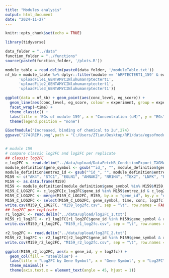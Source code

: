 ---
title: "Modules analysis"
output: html_document
date: "2024-11-27"
---

```{r setup, include=FALSE}
knitr::opts_chunk$set(echo = TRUE)
```

```{r}
library(tidyverse)

data_folder = "../data"
function_folder = "../functions"
source(paste0(function_folder, '/plots.R'))
```

```{r}
module_table = read.delim(paste0(data_folder, '/moduleTable.txt'))
nf_kb = module_table %>% dplyr::filter(module == 'hRPTECTERT1_159' & experiment %in% c(
      'uploadFile1_GENTAMYCINluhumanrptectert1',
      'uploadFile2_GENTAMYCINluhumanrptectert1',
      'uploadFile3_GENTAMYCINluhumanrptectert1'))

ggplot(data = nf_kb) + geom_point(aes(conc_level, eg_score)) +
  geom_line(aes(conc_level, eg_score, colour = experiment, group = experiment)) + 
  facet_wrap(~time) + 
  theme_classic() + 
  labs(title = 'EGs of module 159', x = "Concentration (uM)", y = "EGs") +
  theme(legend.position = "none")
```



```{r}

EGsofmodule("Increased, binding of chemical to 2u",274)
ggsave("274(REP).png",path = "C:/Users/ZTian/Desktop/RP1/data/egsofmodule-plots")



```
```{r}
# module 159
# compare classic log2FC and log2FC per replicate
## classic log2FC
c_log2FC <- read.delim("../data/upload/DataFetchR_ConditionExport_TXGMAPr_20241108_105140 (1).txt")
module_definition$gene_symbol <- gsub("^id_", "", module_definition$gene_symbol)
module_definition$entrez_id <- gsub("^id_", "", module_definition$entrez_id)
M159 <- c("AK4", "STC1", "EGLN1", "AHNAK2", "NR1H4", "TEX2", "LNPK", "FBX017", "BNIP3L")
M159 <- as.data.frame(M159)
M159 <- module_definition[module_definition$gene_symbol %in% M159$M159, c("gene_symbol", "entrez_id")]
M159_C_LOG2FC <- c_log2FC[c_log2FC$gene_id %in% M159$entrez_id & c_log2FC$time == 24 & c_log2FC$conc == 500,]
M159_C_LOG2FC <- merge(M159_C_LOG2FC, M159, by.x = "gene_id", by.y = "entrez_id", all.x = TRUE)
M159_C_LOG2FC <- select(M159_C_LOG2FC, gene_symbol, time, conc, log2fc)
write.csv(M159_C_LOG2FC, "M159_log2fc.csv", sep = "\t", row.names = FALSE, quote = FALSE)
## log2FC per replicate
r1_log2FC <- read.delim("../data/upload/log2FC_1.txt")
M159_r1_log2FC <- r1_log2FC[r1_log2FC$gene_id %in% M159$gene_symbol & r1_log2FC$time == 24 & r1_log2FC$conc == 500,c("gene_id","time", "conc", "log2fc")]
write.csv(M159_r1_log2FC, "M159_r1_log2fc.csv", sep = "\t", row.names = FALSE, quote = FALSE)

r2_log2FC <- read.delim("../data/upload/log2FC_2.txt")
M159_r2_log2FC <- r2_log2FC[r2_log2FC$gene_id %in% M159$gene_symbol & r2_log2FC$time == 24 & r2_log2FC$conc == 500,c("gene_id","time", "conc", "log2fc")]
write.csv(M159_r2_log2FC, "M159_r2_log2fc.csv", sep = "\t", row.names = FALSE, quote = FALSE)


```

```{r}

ggplot(M159_r2_log2FC, aes(x = gene_id, y = log2fc)) +
  geom_col(fill = "steelblue") +
  labs(title = "Log2FC by Gene Symbol", x = "Gene Symbol", y = "Log2FC") +
  theme_minimal() +
  theme(axis.text.x = element_text(angle = 45, hjust = 1))

```

